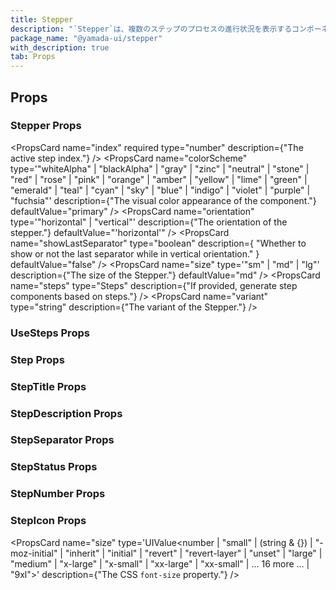 ```yaml
---
title: Stepper
description: "`Stepper`は、複数のステップのプロセスの進行状況を表示するコンポーネントです。"
package_name: "@yamada-ui/stepper"
with_description: true
tab: Props
---
```


## Props

### Stepper Props

<PropsCard
  name="index"
  required
  type="number"
  description={"The active step index."}
/>
<PropsCard
  name="colorScheme"
  type='"whiteAlpha" | "blackAlpha" | "gray" | "zinc" | "neutral" | "stone" | "red" | "rose" | "pink" | "orange" | "amber" | "yellow" | "lime" | "green" | "emerald" | "teal" | "cyan" | "sky" | "blue" | "indigo" | "violet" | "purple" | "fuchsia"'
  description={"The visual color appearance of the component."}
  defaultValue="primary"
/>
<PropsCard
  name="orientation"
  type='"horizontal" | "vertical"'
  description={"The orientation of the stepper."}
  defaultValue="'horizontal'"
/>
<PropsCard
  name="showLastSeparator"
  type="boolean"
  description={
    "Whether to show or not the last separator while in vertical orientation."
  }
  defaultValue="false"
/>
<PropsCard
  name="size"
  type='"sm" | "md" | "lg"'
  description={"The size of the Stepper."}
  defaultValue="md"
/>
<PropsCard
  name="steps"
  type="Steps"
  description={"If provided, generate step components based on steps."}
/>
<PropsCard
  name="variant"
  type="string"
  description={"The variant of the Stepper."}
/>

### UseSteps Props

<PropsCard name="count" type="number" />
<PropsCard name="index" type="number" />

### Step Props

### StepTitle Props

### StepDescription Props

### StepSeparator Props

### StepStatus Props

<PropsCard
  name="active"
  type="string | number | boolean | ReactElement<any, string | JSXElementConstructor<any>> | Iterable<ReactNode> | ReactPortal | ((props: Omit<...>) => ReactNode)"
/>
<PropsCard
  name="complete"
  type="string | number | boolean | ReactElement<any, string | JSXElementConstructor<any>> | Iterable<ReactNode> | ReactPortal | ((props: Omit<...>) => ReactNode)"
/>
<PropsCard
  name="incomplete"
  type="string | number | boolean | ReactElement<any, string | JSXElementConstructor<any>> | Iterable<ReactNode> | ReactPortal | ((props: Omit<...>) => ReactNode)"
/>

### StepNumber Props

### StepIcon Props

<PropsCard
  name="size"
  type='UIValue<number | "small" | (string & {}) | "-moz-initial" | "inherit" | "initial" | "revert" | "revert-layer" | "unset" | "large" | "medium" | "x-large" | "x-small" | "xx-large" | "xx-small" | ... 16 more ... | "9xl">'
  description={"The CSS `font-size` property."}
/>
